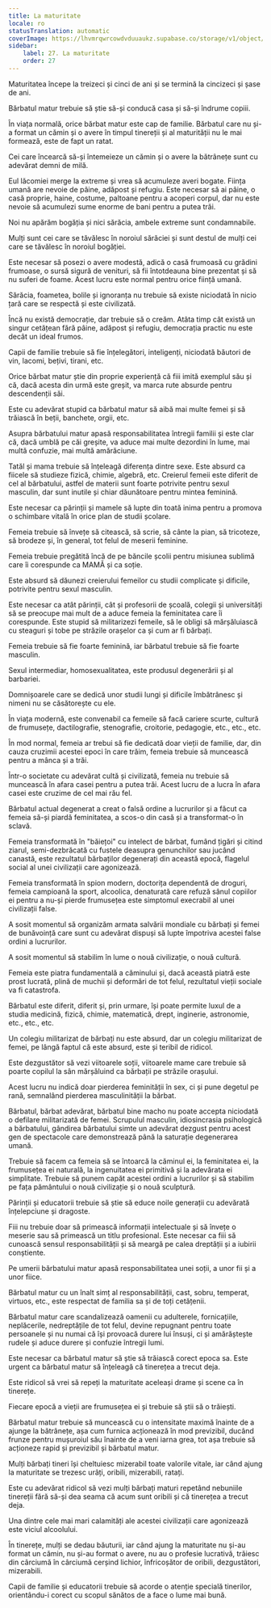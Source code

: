 ```yaml
---
title: La maturitate
locale: ro
statusTranslation: automatic
coverImage: https://lhvmrqwrcowdvduuaukz.supabase.co/storage/v1/object/public/strapi-uploads/small_cover-educacion-fundamental.webp-2d51a7828a2b1309555be27f7e2a61a0.webp
sidebar:
    label: 27. La maturitate
    order: 27
---
```

Maturitatea începe la treizeci și cinci de ani și se termină la cincizeci și șase de ani.

Bărbatul matur trebuie să știe să-și conducă casa și să-și îndrume copiii.

În viața normală, orice bărbat matur este cap de familie. Bărbatul care nu și-a format un cămin și o avere în timpul tinereții și al maturității nu le mai formează, este de fapt un ratat.

Cei care încearcă să-și întemeieze un cămin și o avere la bătrânețe sunt cu adevărat demni de milă.

Eul lăcomiei merge la extreme și vrea să acumuleze averi bogate. Ființa umană are nevoie de pâine, adăpost și refugiu. Este necesar să ai pâine, o casă proprie, haine, costume, paltoane pentru a acoperi corpul, dar nu este nevoie să acumulezi sume enorme de bani pentru a putea trăi.

Noi nu apărăm bogăția și nici sărăcia, ambele extreme sunt condamnabile.

Mulți sunt cei care se tăvălesc în noroiul sărăciei și sunt destul de mulți cei care se tăvălesc în noroiul bogăției.

Este necesar să posezi o avere modestă, adică o casă frumoasă cu grădini frumoase, o sursă sigură de venituri, să fii întotdeauna bine prezentat și să nu suferi de foame. Acest lucru este normal pentru orice ființă umană.

Sărăcia, foametea, bolile și ignoranța nu trebuie să existe niciodată în nicio țară care se respectă și este civilizată.

Încă nu există democrație, dar trebuie să o creăm. Atâta timp cât există un singur cetățean fără pâine, adăpost și refugiu, democrația practic nu este decât un ideal frumos.

Capii de familie trebuie să fie înțelegători, inteligenți, niciodată băutori de vin, lacomi, bețivi, tirani, etc.

Orice bărbat matur știe din proprie experiență că fiii imită exemplul său și că, dacă acesta din urmă este greșit, va marca rute absurde pentru descendenții săi.

Este cu adevărat stupid ca bărbatul matur să aibă mai multe femei și să trăiască în beții, banchete, orgii, etc.

Asupra bărbatului matur apasă responsabilitatea întregii familii și este clar că, dacă umblă pe căi greșite, va aduce mai multe dezordini în lume, mai multă confuzie, mai multă amărăciune.

Tatăl și mama trebuie să înțeleagă diferența dintre sexe. Este absurd ca fiicele să studieze fizică, chimie, algebră, etc. Creierul femeii este diferit de cel al bărbatului, astfel de materii sunt foarte potrivite pentru sexul masculin, dar sunt inutile și chiar dăunătoare pentru mintea feminină.

Este necesar ca părinții și mamele să lupte din toată inima pentru a promova o schimbare vitală în orice plan de studii școlare.

Femeia trebuie să învețe să citească, să scrie, să cânte la pian, să tricoteze, să brodeze și, în general, tot felul de meserii feminine.

Femeia trebuie pregătită încă de pe băncile școlii pentru misiunea sublimă care îi corespunde ca MAMĂ și ca soție.

Este absurd să dăunezi creierului femeilor cu studii complicate și dificile, potrivite pentru sexul masculin.

Este necesar ca atât părinții, cât și profesorii de școală, colegii și universități să se preocupe mai mult de a aduce femeia la feminitatea care îi corespunde. Este stupid să militarizezi femeile, să le obligi să mărșăluiască cu steaguri și tobe pe străzile orașelor ca și cum ar fi bărbați.

Femeia trebuie să fie foarte feminină, iar bărbatul trebuie să fie foarte masculin.

Sexul intermediar, homosexualitatea, este produsul degenerării și al barbariei.

Domnișoarele care se dedică unor studii lungi și dificile îmbătrânesc și nimeni nu se căsătorește cu ele.

În viața modernă, este convenabil ca femeile să facă cariere scurte, cultură de frumusețe, dactilografie, stenografie, croitorie, pedagogie, etc., etc., etc.

În mod normal, femeia ar trebui să fie dedicată doar vieții de familie, dar, din cauza cruzimii acestei epoci în care trăim, femeia trebuie să muncească pentru a mânca și a trăi.

Într-o societate cu adevărat cultă și civilizată, femeia nu trebuie să muncească în afara casei pentru a putea trăi. Acest lucru de a lucra în afara casei este cruzime de cel mai rău fel.

Bărbatul actual degenerat a creat o falsă ordine a lucrurilor și a făcut ca femeia să-și piardă feminitatea, a scos-o din casă și a transformat-o în sclavă.

Femeia transformată în "băiețoi" cu intelect de bărbat, fumând țigări și citind ziarul, semi-dezbrăcată cu fustele deasupra genunchilor sau jucând canastă, este rezultatul bărbaților degenerați din această epocă, flagelul social al unei civilizații care agonizează.

Femeia transformată în spion modern, doctorița dependentă de droguri, femeia campioană la sport, alcoolica, denaturată care refuză sânul copiilor ei pentru a nu-și pierde frumusețea este simptomul execrabil al unei civilizații false.

A sosit momentul să organizăm armata salvării mondiale cu bărbați și femei de bunăvoință care sunt cu adevărat dispuși să lupte împotriva acestei false ordini a lucrurilor.

A sosit momentul să stabilim în lume o nouă civilizație, o nouă cultură.

Femeia este piatra fundamentală a căminului și, dacă această piatră este prost lucrată, plină de muchii și deformări de tot felul, rezultatul vieții sociale va fi catastrofa.

Bărbatul este diferit, diferit și, prin urmare, își poate permite luxul de a studia medicină, fizică, chimie, matematică, drept, inginerie, astronomie, etc., etc., etc.

Un colegiu militarizat de bărbați nu este absurd, dar un colegiu militarizat de femei, pe lângă faptul că este absurd, este și teribil de ridicol.

Este dezgustător să vezi viitoarele soții, viitoarele mame care trebuie să poarte copilul la sân mărșăluind ca bărbații pe străzile orașului.

Acest lucru nu indică doar pierderea feminității în sex, ci și pune degetul pe rană, semnalând pierderea masculinității la bărbat.

Bărbatul, bărbat adevărat, bărbatul bine macho nu poate accepta niciodată o defilare militarizată de femei. Scrupulul masculin, idiosincrasia psihologică a bărbatului, gândirea bărbatului simte un adevărat dezgust pentru acest gen de spectacole care demonstrează până la saturație degenerarea umană.

Trebuie să facem ca femeia să se întoarcă la căminul ei, la feminitatea ei, la frumusețea ei naturală, la ingenuitatea ei primitivă și la adevărata ei simplitate. Trebuie să punem capăt acestei ordini a lucrurilor și să stabilim pe fața pământului o nouă civilizație și o nouă sculptură.

Părinții și educatorii trebuie să știe să educe noile generații cu adevărată înțelepciune și dragoste.

Fiii nu trebuie doar să primească informații intelectuale și să învețe o meserie sau să primească un titlu profesional. Este necesar ca fiii să cunoască sensul responsabilității și să meargă pe calea dreptății și a iubirii conștiente.

Pe umerii bărbatului matur apasă responsabilitatea unei soții, a unor fii și a unor fiice.

Bărbatul matur cu un înalt simț al responsabilității, cast, sobru, temperat, virtuos, etc., este respectat de familia sa și de toți cetățenii.

Bărbatul matur care scandalizează oamenii cu adulterele, fornicațiile, neplăcerile, nedreptățile de tot felul, devine repugnant pentru toate persoanele și nu numai că își provoacă durere lui însuși, ci și amărăștește rudele și aduce durere și confuzie întregii lumi.

Este necesar ca bărbatul matur să știe să trăiască corect epoca sa. Este urgent ca bărbatul matur să înțeleagă că tinerețea a trecut deja.

Este ridicol să vrei să repeți la maturitate aceleași drame și scene ca în tinerețe.

Fiecare epocă a vieții are frumusețea ei și trebuie să știi să o trăiești.

Bărbatul matur trebuie să muncească cu o intensitate maximă înainte de a ajunge la bătrânețe, așa cum furnica acționează în mod previzibil, ducând frunze pentru mușuroiul său înainte de a veni iarna grea, tot așa trebuie să acționeze rapid și previzibil și bărbatul matur.

Mulți bărbați tineri își cheltuiesc mizerabil toate valorile vitale, iar când ajung la maturitate se trezesc urâți, oribili, mizerabili, ratați.

Este cu adevărat ridicol să vezi mulți bărbați maturi repetând nebuniile tinereții fără să-și dea seama că acum sunt oribili și că tinerețea a trecut deja.

Una dintre cele mai mari calamități ale acestei civilizații care agonizează este viciul alcoolului.

În tinerețe, mulți se dedau băuturii, iar când ajung la maturitate nu și-au format un cămin, nu și-au format o avere, nu au o profesie lucrativă, trăiesc din cârciumă în cârciumă cerșind lichior, înfricoșător de oribili, dezgustători, mizerabili.

Capii de familie și educatorii trebuie să acorde o atenție specială tinerilor, orientându-i corect cu scopul sănătos de a face o lume mai bună.

